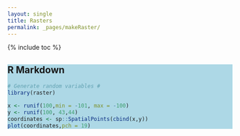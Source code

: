 ```yaml
---
layout: single
title: Rasters
permalink: _pages/makeRaster/
---
```

{% include toc %}
<div style="background-color:lightblue;">

## R Markdown

```r
# Generate random variables #
library(raster)

x <- runif(100,min = -101, max = -100)
y <- runif(100, 43,44)
coordinates <- sp::SpatialPoints(cbind(x,y))
plot(coordinates,pch = 19)
```

